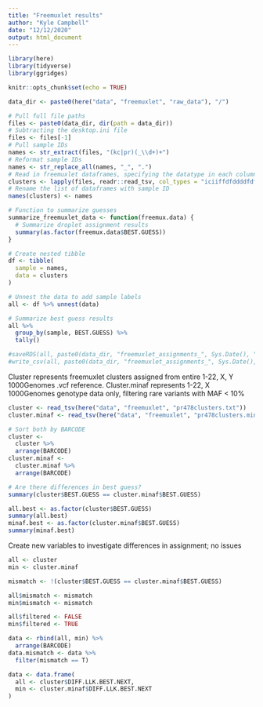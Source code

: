 ```yaml
---
title: "Freemuxlet results"
author: "Kyle Campbell"
date: "12/12/2020"
output: html_document
---
```


```r
library(here)
library(tidyverse)
library(ggridges)

knitr::opts_chunk$set(echo = TRUE)

data_dir <- paste0(here("data", "freemuxlet", "raw_data"), "/")
```

```r
# Pull full file paths
files <- paste0(data_dir, dir(path = data_dir))
# Subtracting the desktop.ini file
files <- files[-1]
# Pull sample IDs
names <- str_extract(files, "(kc|pr)(_\\d+)+")
# Reformat sample IDs
names <- str_replace_all(names, "_", ".")
# Read in freemuxlet dataframes, specifying the datatype in each column
clusters <- lapply(files, readr::read_tsv, col_types = "iciiffdfddddfdfddfdd")
# Rename the list of dataframes with sample ID
names(clusters) <- names
```

```r
# Function to summarize guesses
summarize_freemuxlet_data <- function(freemux.data) {
  # Summarize droplet assignment results
  summary(as.factor(freemux.data$BEST.GUESS))
}

# Create nested tibble
df <- tibble(
  sample = names,
  data = clusters
)

# Unnest the data to add sample labels
all <- df %>% unnest(data)

# Summarize best guess results
all %>%
  group_by(sample, BEST.GUESS) %>%
  tally()

#saveRDS(all, paste0(data_dir, "freemuxlet_assignments_", Sys.Date(), ".rda"))
#write_csv(all, paste0(data_dir, "freemuxlet_assignments_", Sys.Date(), ".csv"))
```

Cluster represents freemuxlet clusters assigned from entire 1-22, X, Y 1000Genomes .vcf reference.
Cluster.minaf represents 1-22, X 1000Genomes genotype data only, filtering rare variants with MAF < 10%

```r
cluster <- read_tsv(here("data", "freemuxlet", "pr478clusters.txt"))
cluster.minaf <- read_tsv(here("data", "freemuxlet", "pr478clusters.minAF.txt"))

# Sort both by BARCODE
cluster <- 
  cluster %>%
  arrange(BARCODE)
cluster.minaf <-
  cluster.minaf %>%
  arrange(BARCODE)

# Are there differences in best guess?
summary(cluster$BEST.GUESS == cluster.minaf$BEST.GUESS)

all.best <- as.factor(cluster$BEST.GUESS)
summary(all.best)
minaf.best <- as.factor(cluster.minaf$BEST.GUESS)
summary(minaf.best)
```
Create new variables to investigate differences in assignment; no issues
```r
all <- cluster
min <- cluster.minaf

mismatch <- !(cluster$BEST.GUESS == cluster.minaf$BEST.GUESS)

all$mismatch <- mismatch
min$mismatch <- mismatch

all$filtered <- FALSE
min$filtered <- TRUE

data <- rbind(all, min) %>%
  arrange(BARCODE)
data.mismatch <- data %>%
  filter(mismatch == T)
```

```r
data <- data.frame(
  all <- cluster$DIFF.LLK.BEST.NEXT,
  min <- cluster.minaf$DIFF.LLK.BEST.NEXT
)
```
